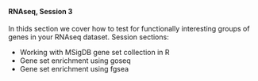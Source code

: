 <br>

#### **RNAseq, Session 3**

In thids section we cover how to test for functionally interesting groups of genes in your RNAseq dataset. 
Session sections:

* Working with MSigDB gene set collection in R
* Gene set enrichment using goseq
* Gene set enrichment using fgsea